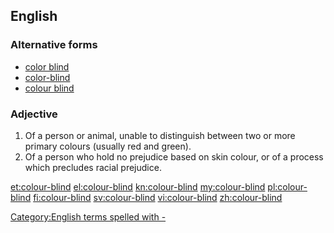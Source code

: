 ==English==

===Alternative forms===
* [[color blind]]
* [[color-blind]]
* [[colour blind]]

===Adjective===
{{en-adj|head=[[colour]]-[[blind]]}}

# Of a person or animal, unable to distinguish between two or more primary colours (usually red and green).
# Of a person who hold no prejudice based on skin colour, or of a process which precludes racial prejudice.

[[Category:English terms spelled with -]]

[[et:colour-blind]]
[[el:colour-blind]]
[[kn:colour-blind]]
[[my:colour-blind]]
[[pl:colour-blind]]
[[fi:colour-blind]]
[[sv:colour-blind]]
[[vi:colour-blind]]
[[zh:colour-blind]]